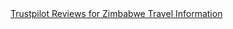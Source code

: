 <!-- TrustBox widget - Review Collector for Zimbabwe Travel Information -->
<div class="trustpilot-widget" 
     data-locale="en-US" 
     data-template-id="56278e9abfbbba0bdcd568bc" 
     data-businessunit-id="67f9200dd68b154e79a25462" 
     data-style-height="52px" 
     data-style-width="100%">
  <a href="https://www.trustpilot.com/review/travel-info.co.zw" target="_blank" rel="noopener">
    Trustpilot Reviews for Zimbabwe Travel Information
  </a>
</div>
<!-- End TrustBox widget -->

<script>
// Load Trustpilot script if not already loaded
if (typeof window !== 'undefined' && !window.trustpilotLoaded) {
  const script = document.createElement('script');
  script.src = '//widget.trustpilot.com/bootstrap/v5/tp.widget.bootstrap.min.js';
  script.async = true;
  script.onload = function() {
    window.trustpilotLoaded = true;
    // Initialize all Trustpilot widgets on the page
    if (window.Trustpilot) {
      window.Trustpilot.loadFromElement(document.querySelectorAll('.trustpilot-widget'));
    }
  };
  document.head.appendChild(script);
} else if (typeof window !== 'undefined' && window.Trustpilot) {
  // If script is already loaded, reinitialize widgets
  window.Trustpilot.loadFromElement(document.querySelectorAll('.trustpilot-widget'));
}
</script>